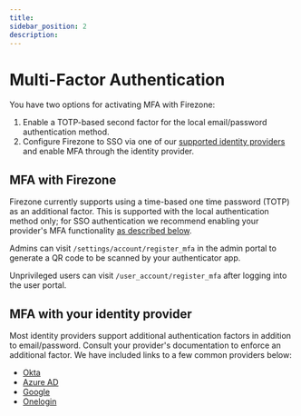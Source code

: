 ```yaml
---
title:
sidebar_position: 2
description:
---
```


# Multi-Factor Authentication

You have two options for activating MFA with Firezone:

1. Enable a TOTP-based second factor for the local email/password authentication
   method.
1. Configure Firezone to SSO via one of our
   [supported identity providers ](../#integrate-an-sso-provider) and enable MFA
   through the identity provider.

## MFA with Firezone

Firezone currently supports using a time-based one time password (TOTP) as an
additional factor. This is supported with the local authentication method only;
for SSO authentication we recommend enabling your provider's MFA functionality
[as described below](#mfa-with-identity-provider).

Admins can visit `/settings/account/register_mfa` in the admin portal to
generate a QR code to be scanned by your authenticator app.

Unprivileged users can visit `/user_account/register_mfa` after logging into the
user portal.

## MFA with your identity provider

Most identity providers support additional authentication factors in addition to
email/password. Consult your provider's documentation to enforce an additional
factor. We have included links to a few common providers below:

- [Okta](https://help.okta.com/en-us/Content/Topics/Security/mfa/mfa-home.htm)
- [Azure AD](https://docs.microsoft.com/en-us/azure/active-directory/authentication/concept-mfa-howitworks)
- [Google](https://support.google.com/a/answer/175197)
- [Onelogin](https://www.onelogin.com/getting-started/free-trial-plan/add-mfa)
